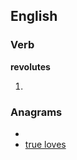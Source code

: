 
==English==

===Verb===
'''revolutes'''

# {{third-person singular of|[[revolute]]}}

===Anagrams===
* {{alphagram|eelorstuv}}
* [[true loves#English|true loves]]